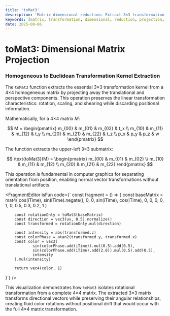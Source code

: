```yaml
---
title: 'toMat3'
description: 'Matrix dimensional reduction: Extract 3×3 transformation core from 4×4 homogeneous matrix'
keywords: [matrix, transformation, dimensional, reduction, projection, homogeneous]
date: 2025-08-06
---
```



# toMat3: Dimensional Matrix Projection

### Homogeneous to Euclidean Transformation Kernel Extraction

The `toMat3` function extracts the essential 3×3 transformation kernel from a 4×4 homogeneous matrix by projecting away the translational and perspective components. This operation preserves the linear transformation characteristics: rotation, scaling, and shearing while discarding positional information.

Mathematically, for a 4×4 matrix $M$:

$$
M = \begin{pmatrix}
m_{00} & m_{01} & m_{02} & t_x \\
m_{10} & m_{11} & m_{12} & t_y \\
m_{20} & m_{21} & m_{22} & t_z \\
p_x & p_y & p_z & w
\end{pmatrix}
$$

The function extracts the upper-left 3×3 submatrix:

$$
\text{toMat3}(M) = \begin{pmatrix}
m_{00} & m_{01} & m_{02} \\
m_{10} & m_{11} & m_{12} \\
m_{20} & m_{21} & m_{22}
\end{pmatrix}
$$

This operation is fundamental in computer graphics for separating orientation from position, enabling normal vector transformations without translational artifacts.

<FragmentEditor
        isFun
        code={`
const fragment = () => {
        const baseMatrix = mat4(
                cos(iTime), sin(iTime).negate(), 0, 0,
                sin(iTime), cos(iTime), 0, 0,
                0, 0, 1, 0,
                0.5, 0.3, 0.2, 1
        )

        const rotationOnly = toMat3(baseMatrix)
        const direction = vec3(uv, 0.5).normalize()
        const transformed = rotationOnly.mul(direction)

        const intensity = abs(transformed.z)
        const colorPhase = atan2(transformed.y, transformed.x)
        const color = vec3(
                sin(colorPhase.add(iTime)).mul(0.5).add(0.5),
                sin(colorPhase.add(iTime).add(2.0)).mul(0.5).add(0.5),
                intensity
        ).mul(intensity)

        return vec4(color, 1)

}`}
/>

This visualization demonstrates how `toMat3` isolates rotational transformation from a complete 4×4 matrix. The extracted 3×3 matrix transforms directional vectors while preserving their angular relationships, creating fluid color rotations without positional drift that would occur with the full 4×4 matrix transformation.
